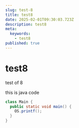 ```yaml
---
slug: test-8
title: test8
date: 2025-02-01T09:30:03.723Z
description: test8
meta:
  keywords:
    - test8
published: true
---
```


# test8

test of 8

this is java code

```java
class Main {
  public static void main() {
    OS.printf();
  }
}
```